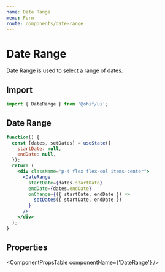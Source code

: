 ```yaml
---
name: Date Range
menu: Form
route: components/date-range
---
```




# Date Range

Date Range is used to select a range of dates.

## Import

```javascript
import { DateRange } from '@ohif/ui';
```

## Date Range

```jsx live
function() {
  const [dates, setDates] = useState({
    startDate: null,
    endDate: null,
  });
  return (
    <div className="p-4 flex flex-col items-center">
      <DateRange
        startDate={dates.startDate}
        endDate={dates.endDate}
        onChange={({ startDate, endDate }) =>
          setDates({ startDate, endDate })
        }
      />
    </div>
  );
}
```

## Properties

<ComponentPropsTable componentName={'DateRange'} />
